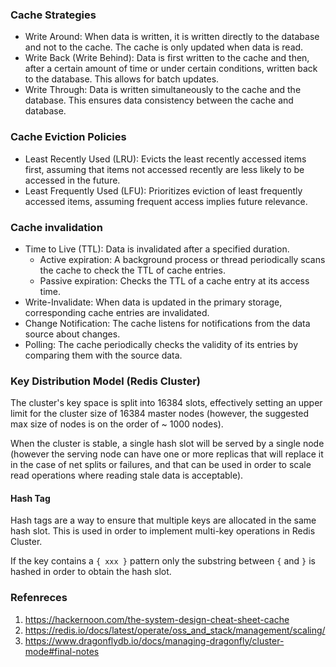 ### Cache Strategies

- Write Around: When data is written, it is written directly to the database and not to the cache. 
The cache is only updated when data is read.
- Write Back (Write Behind): Data is first written to the cache and then, after a certain amount of time or under certain conditions, 
written back to the database.  This allows for batch updates.
- Write Through: Data is written simultaneously to the cache and the database. This ensures data consistency between the cache and database.

### Cache Eviction Policies

- Least Recently Used (LRU): Evicts the least recently accessed items first, assuming that items not accessed recently are less likely to 
be accessed in the future.
- Least Frequently Used (LFU): Prioritizes eviction of least frequently accessed items, assuming frequent access implies future relevance.

### Cache invalidation

- Time to Live (TTL): Data is invalidated after a specified duration.
    - Active expiration: A background process or thread periodically scans the cache to check the TTL of cache entries.
    - Passive expiration: Checks the TTL of a cache entry at its access time.
- Write-Invalidate: When data is updated in the primary storage, corresponding cache entries are invalidated.
- Change Notification: The cache listens for notifications from the data source about changes.
- Polling: The cache periodically checks the validity of its entries by comparing them with the source data.


### Key Distribution Model (Redis Cluster)

The cluster's key space is split into 16384 slots, effectively setting an upper limit for the cluster size of 16384 master nodes 
(however, the suggested max size of nodes is on the order of ~ 1000 nodes).

When the cluster is stable, a single hash slot will be served by a single node (however the serving node can have one or more replicas 
that will replace it in the case of net splits or failures, and that can be used in order to scale read operations where reading stale 
data is acceptable).

#### Hash Tag

Hash tags are a way to ensure that multiple keys are allocated in the same hash slot. 
This is used in order to implement multi-key operations in Redis Cluster.

If the key contains a `{ xxx }` pattern only the substring between `{` and `}` is hashed in order to obtain the hash slot.


### Refenreces

1. https://hackernoon.com/the-system-design-cheat-sheet-cache
2. https://redis.io/docs/latest/operate/oss_and_stack/management/scaling/
3. https://www.dragonflydb.io/docs/managing-dragonfly/cluster-mode#final-notes
